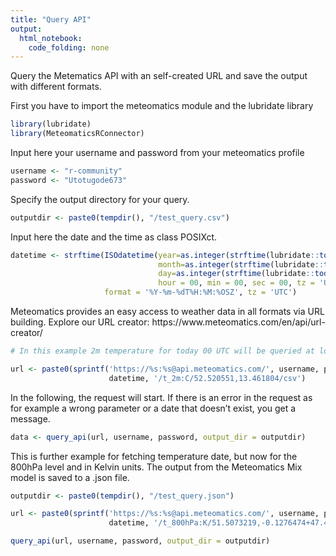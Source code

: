 ```yaml
---
title: "Query API"
output: 
  html_notebook:
    code_folding: none
---
```

Query the Metematics API with an self-created URL and save the output with different formats.

First you have to import the meteomatics module and the lubridate library

```r
library(lubridate)
library(MeteomaticsRConnector)
```

Input here your username and password from your meteomatics profile

```r
username <- "r-community"
password <- "Utotugode673"
```

Specify the output directory for your query.

```r
outputdir <- paste0(tempdir(), "/test_query.csv")

```

Input here the date and the time as class POSIXct.

```r
datetime <- strftime(ISOdatetime(year=as.integer(strftime(lubridate::today(),'%Y')),
                                 month=as.integer(strftime(lubridate::today(),'%m')),
                                 day=as.integer(strftime(lubridate::today(),'%d')),
                                 hour = 00, min = 00, sec = 00, tz = 'UTC'),
                     format = '%Y-%m-%dT%H:%M:%OSZ', tz = 'UTC')

```

Meteomatics provides an easy access to weather data in all formats via URL building. Explore our URL creator: https://www.meteomatics.com/en/api/url-creator/

```r
# In this example 2m temperature for today 00 UTC will be queried at location 52.520551,13.461804. The output file is set to csv.

url <- paste0(sprintf('https://%s:%s@api.meteomatics.com/', username, password),
                      datetime, '/t_2m:C/52.520551,13.461804/csv')
```


In the following, the request will start. If there is an error in the request as for example a wrong parameter or a date that doesn't exist, you get a message.

```r
data <- query_api(url, username, password, output_dir = outputdir)
```
This is further example for fetching temperature date, but now for the 800hPa level and in Kelvin units. The output from the Meteomatics Mix model is saved to a .json file.
```r
outputdir <- paste0(tempdir(), "/test_query.json")

url <- paste0(sprintf('https://%s:%s@api.meteomatics.com/', username, password),
                      datetime, '/t_800hPa:K/51.5073219,-0.1276474+47.4236,9.3622/json?model=mix')

query_api(url, username, password, output_dir = outputdir)

```

